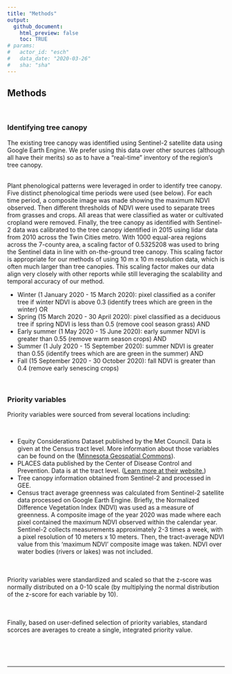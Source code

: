 ```yaml
---
title: "Methods"
output: 
  github_document:
    html_preview: false
    toc: TRUE
# params: 
#   actor_id: "esch" 
#   data_date: "2020-03-26"
#   sha: "sha"
---
```


## Methods

<br>

### Identifying tree canopy

The existing tree canopy was identified using Sentinel-2 satellite data using Google Earth Engine. We prefer using this data over other sources (although all have their merits) so as to have a "real-time" inventory of the region's tree canopy. 

<br>
Plant phenological patterns were leveraged in order to identify tree canopy. Five distinct phenological time periods were used (see below). For each time period, a composite image was made showing the maximum NDVI observed. Then different thresholds of NDVI were used to separate trees from grasses and crops. All areas that were classified as water or cultivated cropland were removed. Finally, the tree canopy as identified with Sentinel-2 data was calibrated to the tree canopy identified in 2015 using lidar data from 2010 across the Twin Cities metro. With 1000 equal-area regions across the 7-county area, a scaling factor of 0.5325208 was used to bring the Sentinel data in line with on-the-ground tree canopy. This scaling factor is appropriate for our methods of using 10 m x 10 m resolution data, which is often much larger than tree canopies. This scaling factor makes our data align very closely with other reports while still leveraging the scalability and temporal accuracy of our method. 
<br>

- Winter (1 January 2020 - 15 March 2020): pixel classified as a conifer tree if winter NDVI is above 0.3 (identify trees which are green in the winter) OR
- Spring (15 March 2020 - 30 April 2020): pixel classified as a deciduous tree if spring NDVI is less than 0.5 (remove cool season grass) AND
- Early summer (1 May 2020 - 15 June 2020): early summer NDVI is greater than 0.55 (remove warm season crops) AND
- Summer (1 July 2020 - 15 September 2020): summer NDVI is greater than 0.55 (identify trees which are are green in the summer) AND
- Fall (15 September 2020 - 30 October 2020): fall NDVI is greater than 0.4 (remove early senescing crops)

<br>

### Priority variables

Priority variables were sourced from several locations including:

<br>

- Equity Considerations Dataset published by the Met Council. Data is given at the Census tract level. More information about those variables can be found on the  (<a href="https://gisdata.mn.gov/dataset/us-mn-state-metc-society-equity-considerations" target="_blank">Minnesota Geospatial Commons</a>). 
- PLACES data published by the Center of Disease Control and Prevention. Data is at the tract level.  (<a href="https://www.cdc.gov/places/index.html" target="_blank">Learn more at their website.</a>) 
- Tree canopy information obtained from Sentinel-2 and processed in GEE. 
- Census tract average greenness was calculated from Sentinel-2 satellite data processed on Google Earth Engine. Briefly, the Normalized Difference Vegetation Index (NDVI) was used as a measure of greenness. A composite image of the year 2020 was made where each pixel contained the maximum NDVI observed within the calendar year. Sentinel-2 collects measurements approximately 2-3 times a week, with a pixel resolution of 10 meters x 10 meters. Then, the tract-average NDVI value from this 'maximum NDVI' composite image was taken. NDVI over water bodies (rivers or lakes) was not included.

<br><br>
Priority variables were standardized and scaled so that the z-score was normally distributed on a 0-10 scale (by multiplying the normal distribution of the z-score for each variable by 10). 

<br><br>
Finally, based on user-defined selection of priority variables, standard scorces are averages to create a single, integrated priority value. 

<br>


<!-- https://browser.creodias.eu/#lat=45.15999&lng=-92.79540&zoom=15&time=2020-07-05&preset=3_NDVI&datasource=Sentinel-2%20L1C -->


<br>
<hr>
<br>


